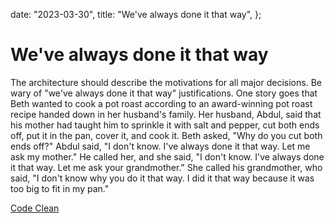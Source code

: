   date: "2023-03-30",
  title: "We've always done it that way",
};

# We've always done it that way

The architecture should describe the motivations for all major decisions. Be wary of "we've always done it that way" justifications. One story goes that Beth wanted to cook a pot roast according to an award-winning pot roast recipe handed down in her husband's family. Her husband, Abdul, said that his mother had taught him to sprinkle it with salt and pepper, cut both ends off, put it in the pan, cover it, and cook it. Beth asked, "Why do you cut both ends off?" Abdul said, "I don't know. I've always done it that way. Let me ask my mother." He called her, and she said, "I don't know. I've always done it that way. Let me ask your grandmother." She called his grandmother, who said, "I don't know why you do it that way. I did it that way because it was too big to fit in my pan."

[Code Clean](https://www.amazon.com/Clean-Code-Handbook-Software-Craftsmanship/dp/0132350882)
